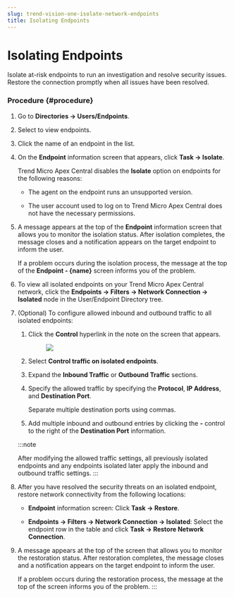 ```yaml
---
slug: trend-vision-one-isolate-network-endpoints
title: Isolating Endpoints
---
```

# Isolating Endpoints

Isolate at-risk endpoints to run an investigation and resolve security issues. Restore the connection promptly when all issues have been resolved.

### Procedure {#procedure}

1.  Go to **Directories → Users/Endpoints**.

2.  Select to view endpoints.

3.  Click the name of an endpoint in the list.

4.  On the **Endpoint** information screen that appears, click **Task → Isolate**.

    Trend Micro Apex Central disables the **Isolate** option on endpoints for the following reasons:

    - The agent on the endpoint runs an unsupported version.

    - The user account used to log on to Trend Micro Apex Central does not have the necessary permissions.

5.  A message appears at the top of the **Endpoint** information screen that allows you to monitor the isolation status. After isolation completes, the message closes and a notification appears on the target endpoint to inform the user.

    If a problem occurs during the isolation process, the message at the top of the **Endpoint - {name}** screen informs you of the problem.

6.  To view all isolated endpoints on your Trend Micro Apex Central network, click the **Endpoints → Filters → Network Connection → Isolated** node in the User/Endpoint Directory tree.

7.  (Optional) To configure allowed inbound and outbound traffic to all isolated endpoints:

    1.  Click the **Control** hyperlink in the note on the screen that appears.

        <figure>
        <img src="./images/endpoint_isolation=GUID-52DB90D3-D894-458C-8168-7269E8BFE7EB=1=en-us=Low.webp" />
        </figure>

    2.  Select **Control traffic on isolated endpoints**.

    3.  Expand the **Inbound Traffic** or **Outbound Traffic** sections.

    4.  Specify the allowed traffic by specifying the **Protocol**, **IP Address**, and **Destination Port**.

        Separate multiple destination ports using commas.

    5.  Add multiple inbound and outbound entries by clicking the **-** control to the right of the **Destination Port** information.

    :::note

    After modifying the allowed traffic settings, all previously isolated endpoints and any endpoints isolated later apply the inbound and outbound traffic settings.
    :::

8.  After you have resolved the security threats on an isolated endpoint, restore network connectivity from the following locations:

    - **Endpoint** information screen: Click **Task → Restore**.

    - **Endpoints → Filters → Network Connection → Isolated**: Select the endpoint row in the table and click **Task → Restore Network Connection**.

9.  A message appears at the top of the screen that allows you to monitor the restoration status. After restoration completes, the message closes and a notification appears on the target endpoint to inform the user.

    If a problem occurs during the restoration process, the message at the top of the screen informs you of the problem.
:::

